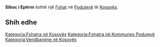 {{Fshat në Kosovës
 | Emri                = Siboc i Epërm
| sqi_N_name = Siboc i Epërm
| sqi_N_FULL_NAME_RO = Siboc i Epërm
| sqi_N_FULL_NAME_ND_RO = Siboc i Eperm
| sqi_N_SORT_NAME_RG = SIBOCIEPERM
| sqi_N_FULL_NAME_RG = Siboc i Epërm
| sqi_N_FULL_NAME_ND_RG = Siboc i Eperm
| sqi_V_name = Siboci i Epërm
| sqi_V_FULL_NAME_RO = Siboci i Epërm Sibolci i Epërm Vindeni i Epërm Sibovci i Epërm
| sqi_V_FULL_NAME_ND_RO = Siboci i Eperm Sibolci i Eperm Vindeni i Eperm Sibovci i Eperm
| sqi_V_SORT_NAME_RG = SIBOCIIEPERM SIBOLCIIEPERM VINDENIIEPERM SIBOVCIIEPERM
| sqi_V_FULL_NAME_RG = Siboci i Epërm Sibolci i Epërm Vindeni i Epërm Sibovci i Epërm
| sqi_V_FULL_NAME_ND_RG = Siboci i Eperm Sibolci i Eperm Vindeni i Eperm Sibovci i Eperm
| srp_N_name = Gornji Sibovac
| srp_N_FULL_NAME_RO = Gornji Sibovac
| srp_N_FULL_NAME_ND_RO = Gornji Sibovac
| srp_N_SORT_NAME_RG = GORNJISIBOVAC
| srp_N_FULL_NAME_RG = Gornji Sibovac
| srp_N_FULL_NAME_ND_RG = Gornji Sibovac
| srp_NS_name = Горњи Сибовац
| srp_NS_FULL_NAME_RO = Горњи Сибовац
| srp_NS_FULL_NAME_ND_RO = Горњи Сибовац
| srp_NS_SORT_NAME_RG = ГОРЊИСИБОВАЦ
| srp_NS_FULL_NAME_RG = Горњи Сибовац
| srp_NS_FULL_NAME_ND_RG = Горњи Сибовац
| srp_V_name = Sibovac
| srp_V_FULL_NAME_RO = Sibovac
| srp_V_FULL_NAME_ND_RO = Sibovac
| srp_V_SORT_NAME_RG = SIBOVAC
| srp_V_FULL_NAME_RG = Sibovac
| srp_V_FULL_NAME_ND_RG = Sibovac

 | Emri (Rasa dhanore) = 
 | Figura              = 
 | Shteti              = Kosovo
 | Komuna              = Podujevë
 | Kodi postar         = 
 | Sipërfaqja          = 

 | Popullsia           = 

 | Regj. i popullsisë  = 
 | Dend. e popullsisë  = 
 | Faqja zyrtare       = 
 <!--- Koordinatat ----> 
 | Gjerësia            = 42.8525
 | Gjatësia            = 21.190833
 | Lartësia            = 
}}
'''Siboc i Epërm''' është një [[Fshat]] në [[Podujevë]] të [[Kosovës]].

<!-- == Gjeografia == -->
<!-- == Historia == -->
<!-- == Demografia == -->
== Shih edhe ==
{{Komuna Podujevë}}
{{Kosovo-Administrata-Cung}}

[[Kategoria:Fshatra në Kosovës]]
[[Kategoria:Fshatra në Kommunes Podujevë]]
[[Kategoria:Vendbanime në Kosovës]]